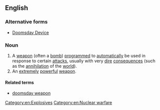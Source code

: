 {{also|Doomsday Device}}
==English==

===Alternative forms===
* [[Doomsday Device]]

===Noun===
{{en-noun}}

# A [[weapon]] (often a [[bomb]]) [[programmed]] to [[automatically]] be used in response to certain [[attack]]s, usually with very [[dire]] [[consequence]]s (such as the [[annihilation]] of the [[world]]).
# An [[extremely]] [[powerful]] [[weapon]].

====Related terms====
* [[doomsday weapon]]

[[Category:en:Explosives]]
[[Category:en:Nuclear warfare]]
